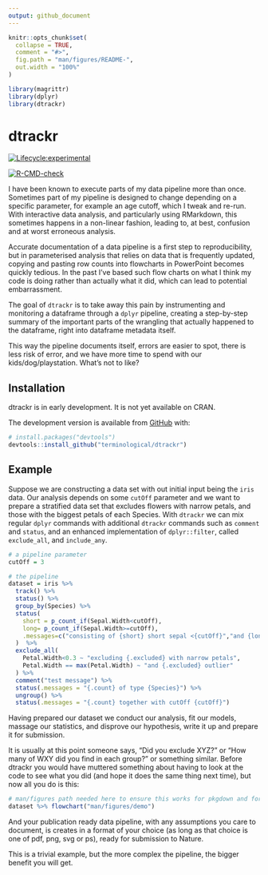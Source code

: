 ```yaml
---
output: github_document
---
```


<!-- README.md is generated from README.Rmd. Please edit that file -->

```r
knitr::opts_chunk$set(
  collapse = TRUE,
  comment = "#>",
  fig.path = "man/figures/README-",
  out.width = "100%"
)

library(magrittr)
library(dplyr)
library(dtrackr)

```

# dtrackr

<!-- badges: start -->
[![Lifecycle:experimental](https://img.shields.io/badge/lifecycle-experimental-orange.svg)](https://www.tidyverse.org/lifecycle/#experimental)
<!-- [![CRAN Status](https://www.r-pkg.org/badges/version/dtrackr)](https://cran.r-project.org/package=dtrackr) -->

[![R-CMD-check](https://github.com/terminological/dtrackr/workflows/R-CMD-check/badge.svg)](https://github.com/terminological/dtrackr/actions)
<!-- badges: end -->


I have been known to execute parts of my data pipeline more than once. 
Sometimes part of my pipeline is designed to change depending on a specific parameter, for example an age cutoff, which I tweak and re-run. 
With interactive data analysis, and particularly using RMarkdown, this sometimes happens in a non-linear fashion, leading to, at best, confusion and at worst erroneous analysis.

Accurate documentation of a data pipeline is a first step to reproducibility, but in parameterised analysis that relies on data that is frequently updated, copying and pasting row counts into 
flowcharts in PowerPoint becomes quickly tedious. In the past I've based such flow charts on what I think my code is doing rather than actually what it did, which can lead 
to potential embarrassment.

The goal of `dtrackr` is to take away this pain by instrumenting and monitoring a dataframe through a `dplyr` pipeline, creating a step-by-step summary of the 
important parts of the wrangling that actually happened to the dataframe, right into dataframe metadata itself.

This way the pipeline documents itself, errors are easier to spot, there is less risk of error, and we have more time to spend with our kids/dog/playstation. What's not to like?

## Installation

dtrackr is in early development. It is not yet available on CRAN.

<!-- You can install the released version of dtrackr from [CRAN](https://CRAN.R-project.org) with: -->

<!-- ``` r -->
<!-- install.packages("dtrackr") -->
<!-- ``` -->

The development version is available from [GitHub](https://github.com/) with:

``` r
# install.packages("devtools")
devtools::install_github("terminological/dtrackr")
```
## Example

Suppose we are constructing a data set with out initial input being the `iris` data. Our analysis depends on some `cutOff` parameter and we
want to prepare a stratified data set that excludes flowers with narrow petals, and those with the biggest petals of each Species. With `dtrackr` 
we can mix regular `dplyr` commands with additional `dtrackr` commands such as `comment` and `status`, and an enhanced implementation 
of `dplyr::filter`, called `exclude_all`, and `include_any`.

```r
# a pipeline parameter
cutOff = 3

# the pipeline
dataset = iris %>% 
  track() %>%
  status() %>%
  group_by(Species) %>%
  status(
    short = p_count_if(Sepal.Width<cutOff), 
    long= p_count_if(Sepal.Width>=cutOff), 
    .messages=c("consisting of {short} short sepal <{cutOff}","and {long} long sepal >={cutOff}")
  )  %>%
  exclude_all(
    Petal.Width<0.3 ~ "excluding {.excluded} with narrow petals",
    Petal.Width == max(Petal.Width) ~ "and {.excluded} outlier"
  ) %>%
  comment("test message") %>%
  status(.messages = "{.count} of type {Species}") %>%
  ungroup() %>%
  status(.messages = "{.count} together with cutOff {cutOff}") 
```

Having prepared our dataset we conduct our analysis, fit our models, massage our statistics, and disprove our hypothesis, write it up and prepare it for submission.

It is usually at this point someone says, "Did you exclude XYZ?" or "How many of WXY did you find in each group?" or something similar. Before dtrackr you 
would have muttered something about having to look at the code to see what you did (and hope it does the same thing next time), but now all you do is this: 

```r

# man/figures path needed here to ensure this works for pkgdown and for github
dataset %>% flowchart("man/figures/demo")

```

And your publication ready data pipeline, with any assumptions you care to document, is creates in a format of your choice (as long as that choice is one of pdf, png, svg or ps), ready for submission to Nature. 

This is a trivial example, but the more complex the pipeline, the bigger benefit you will get. 


